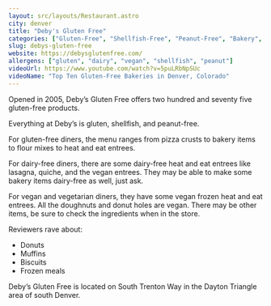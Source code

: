 ```yaml
---
layout: src/layouts/Restaurant.astro
city: denver
title: "Deby's Gluten Free"
categories: ["Gluten-Free", "Shellfish-Free", "Peanut-Free", "Bakery", "Vegan"]
slug: debys-gluten-free
website: https://debysglutenfree.com/
allergens: ["gluten", "dairy", "vegan", "shellfish", "peanut"]
videoUrl: https://www.youtube.com/watch?v=5puLRbNpSUc
videoName: "Top Ten Gluten-Free Bakeries in Denver, Colorado"
---
```


Opened in 2005, Deby’s Gluten Free offers two hundred and seventy five gluten-free products. 

Everything at Deby’s is gluten, shellfish, and peanut-free.

For gluten-free diners, the menu ranges from pizza crusts to bakery items to flour mixes to heat and eat entrees.

For dairy-free diners, there are some dairy-free heat and eat entrees like lasagna, quiche, and the vegan entrees. They may be able to make some bakery items dairy-free as well, just ask.

For vegan and vegetarian diners, they have some vegan frozen heat and eat entrees. All the doughnuts and donut holes are vegan. There may be other items, be sure to check the ingredients when in the store.

Reviewers rave about:
* Donuts
* Muffins
* Biscuits
* Frozen meals

Deby’s Gluten Free is located on South Trenton Way in the Dayton Triangle area of south Denver.
